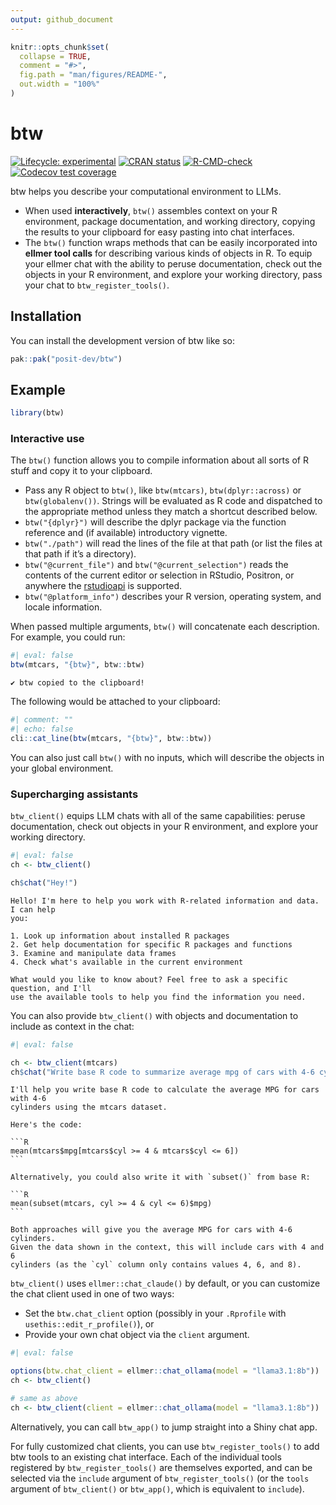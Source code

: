 ```yaml
---
output: github_document
---
```


<!-- README.md is generated from README.Rmd. Please edit that file -->

```r
knitr::opts_chunk$set(
  collapse = TRUE,
  comment = "#>",
  fig.path = "man/figures/README-",
  out.width = "100%"
)
```

# btw

<!-- badges: start -->
[![Lifecycle: experimental](https://img.shields.io/badge/lifecycle-experimental-orange.svg)](https://lifecycle.r-lib.org/articles/stages.html#experimental)
[![CRAN status](https://www.r-pkg.org/badges/version/btw)](https://CRAN.R-project.org/package=btw)
[![R-CMD-check](https://github.com/posit-dev/btw/actions/workflows/R-CMD-check.yaml/badge.svg)](https://github.com/posit-dev/btw/actions/workflows/R-CMD-check.yaml)
[![Codecov test coverage](https://codecov.io/gh/posit-dev/btw/graph/badge.svg)](https://app.codecov.io/gh/posit-dev/btw)
<!-- badges: end -->

btw helps you describe your computational environment to LLMs.

* When used **interactively**, `btw()` assembles context on your R environment, package documentation, and working directory, copying the results to your clipboard for easy pasting into chat interfaces.
* The `btw()` function wraps methods that can be easily incorporated into **ellmer tool calls** for describing various kinds of objects in R. To equip your ellmer chat with the ability to peruse documentation, check out the objects in your R environment, and explore your working directory, pass your chat to `btw_register_tools()`.

## Installation

You can install the development version of btw like so:

``` r
pak::pak("posit-dev/btw")
```

## Example

```r
library(btw)
```

### Interactive use

The `btw()` function allows you to compile information about all sorts of R stuff and copy it to your clipboard.

* Pass any R object to `btw()`, like `btw(mtcars)`, `btw(dplyr::across)` or `btw(globalenv())`. Strings will be evaluated as R code and dispatched to the appropriate method unless they match a shortcut described below.
* `btw("{dplyr}")` will describe the dplyr package via the function reference and (if available) introductory vignette.
* `btw("./path")` will read the lines of the file at that path (or list the files at that path if it's a directory).
* `btw("@current_file")` and `btw("@current_selection")` reads the contents of the current editor or selection in RStudio, Positron, or anywhere the [rstudioapi](https://rstudio.github.io/rstudioapi) is supported.
* `btw("@platform_info")` describes your R version, operating system, and locale information.

When passed multiple arguments, `btw()` will concatenate each description. For example, you could run:

```r
#| eval: false
btw(mtcars, "{btw}", btw::btw)
```

```
✔ btw copied to the clipboard!
```

The following would be attached to your clipboard:

```r
#| comment: ""
#| echo: false
cli::cat_line(btw(mtcars, "{btw}", btw::btw))
```

You can also just call `btw()` with no inputs, which will describe the objects in your global environment.

### Supercharging assistants

`btw_client()` equips LLM chats with all of the same capabilities: peruse
documentation, check out objects in your R environment, and explore your
working directory.

```r
#| eval: false
ch <- btw_client()

ch$chat("Hey!")
```

```
Hello! I'm here to help you work with R-related information and data. I can help
you:

1. Look up information about installed R packages
2. Get help documentation for specific R packages and functions
3. Examine and manipulate data frames
4. Check what's available in the current environment

What would you like to know about? Feel free to ask a specific question, and I'll
use the available tools to help you find the information you need.
```

You can also provide `btw_client()` with objects and documentation to include as context in the chat:

```r
#| eval: false

ch <- btw_client(mtcars)
ch$chat("Write base R code to summarize average mpg of cars with 4-6 cylinders.")
```
````
I'll help you write base R code to calculate the average MPG for cars with 4-6
cylinders using the mtcars dataset.

Here's the code:

```R
mean(mtcars$mpg[mtcars$cyl >= 4 & mtcars$cyl <= 6])
```

Alternatively, you could also write it with `subset()` from base R:

```R
mean(subset(mtcars, cyl >= 4 & cyl <= 6)$mpg)
```

Both approaches will give you the average MPG for cars with 4-6 cylinders.
Given the data shown in the context, this will include cars with 4 and 6
cylinders (as the `cyl` column only contains values 4, 6, and 8).
````

`btw_client()` uses `ellmer::chat_claude()` by default, or you can customize the chat client used in one of two ways:

* Set the `btw.chat_client` option (possibly in your `.Rprofile` with `usethis::edit_r_profile()`), or
* Provide your own chat object via the `client` argument.

```r
#| eval: false

options(btw.chat_client = ellmer::chat_ollama(model = "llama3.1:8b"))
ch <- btw_client()

# same as above
ch <- btw_client(client = ellmer::chat_ollama(model = "llama3.1:8b"))
```

Alternatively, you can call `btw_app()` to jump straight into a Shiny chat app.

For fully customized chat clients, you can use `btw_register_tools()` to add btw tools to an existing chat interface. Each of the individual tools registered by `btw_register_tools()` are themselves exported, and can be selected via the `include` argument of `btw_register_tools()` (or the `tools` argument of `btw_client()` or `btw_app()`, which is equivalent to `include`).
